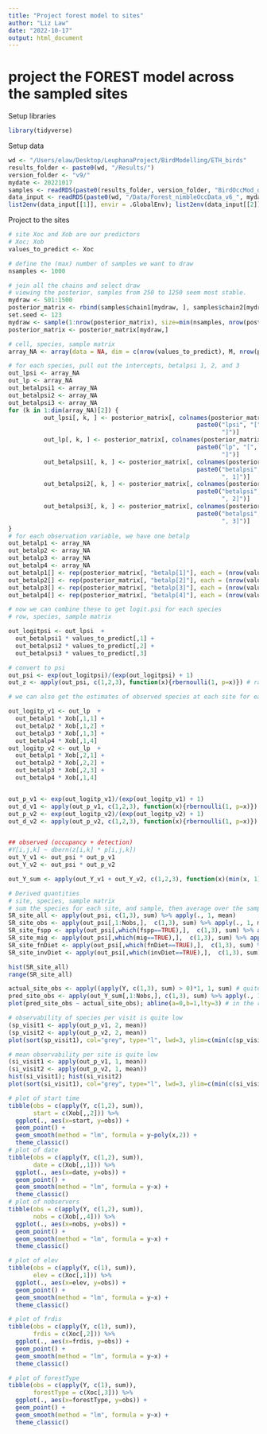```yaml
---
title: "Project forest model to sites"
author: "Liz Law"
date: "2022-10-17"
output: html_document
---
```

# project the FOREST model across the sampled sites 

Setup libraries
```r
library(tidyverse)
```

Setup data
```r
wd <- "/Users/elaw/Desktop/LeuphanaProject/BirdModelling/ETH_birds"
results_folder <- paste0(wd, "/Results/")  
version_folder <- "v9/"
mydate <- 20221017
samples <- readRDS(paste0(results_folder, version_folder, "BirdOccMod_dOcc_samples_forest_", mydate, ".RDS"))
data_input <- readRDS(paste0(wd, "/Data/Forest_nimbleOccData_v6_", mydate, ".RDS"))
list2env(data_input[[1]], envir = .GlobalEnv); list2env(data_input[[2]], envir = .GlobalEnv); rm(data_input)
```

Project to the sites
```r
# site Xoc and Xob are our predictors 
# Xoc; Xob
values_to_predict <- Xoc

# define the (max) number of samples we want to draw
nsamples <- 1000

# join all the chains and select draw
# viewing the posterior, samples from 250 to 1250 seem most stable.
mydraw <- 501:1500
posterior_matrix <- rbind(samples$chain1[mydraw, ], samples$chain2[mydraw, ], samples$chain3[mydraw, ]) 
set.seed <- 123
mydraw <- sample(1:nrow(posterior_matrix), size=min(nsamples, nrow(posterior_matrix)), replace = FALSE)
posterior_matrix <- posterior_matrix[mydraw,]  

# cell, species, sample matrix
array_NA <- array(data = NA, dim = c(nrow(values_to_predict), M, nrow(posterior_matrix)))

# for each species, pull out the intercepts, betalpsi 1, 2, and 3
out_lpsi <- array_NA
out_lp <- array_NA
out_betalpsi1 <- array_NA
out_betalpsi2 <- array_NA
out_betalpsi3 <- array_NA
for (k in 1:dim(array_NA)[2]) {
          out_lpsi[, k, ] <- posterior_matrix[, colnames(posterior_matrix) %in% 
                                                     paste0("lpsi", "[", k, 
                                                            "]")]
          out_lp[, k, ] <- posterior_matrix[, colnames(posterior_matrix) %in% 
                                                     paste0("lp", "[", k, 
                                                            "]")]
          out_betalpsi1[, k, ] <- posterior_matrix[, colnames(posterior_matrix) %in% 
                                                     paste0("betalpsi", "[", k, 
                                                            ", 1]")]
          out_betalpsi2[, k, ] <- posterior_matrix[, colnames(posterior_matrix) %in% 
                                                     paste0("betalpsi", "[", k, 
                                                            ", 2]")]
          out_betalpsi3[, k, ] <- posterior_matrix[, colnames(posterior_matrix) %in% 
                                                     paste0("betalpsi", "[", k, 
                                                            ", 3]")]
}
# for each observation variable, we have one betalp
out_betalp1 <- array_NA
out_betalp2 <- array_NA
out_betalp3 <- array_NA
out_betalp4 <- array_NA
out_betalp1[] <- rep(posterior_matrix[, "betalp[1]"], each = (nrow(values_to_predict)*M))
out_betalp2[] <- rep(posterior_matrix[, "betalp[2]"], each = (nrow(values_to_predict)*M))
out_betalp3[] <- rep(posterior_matrix[, "betalp[3]"], each = (nrow(values_to_predict)*M))
out_betalp4[] <- rep(posterior_matrix[, "betalp[4]"], each = (nrow(values_to_predict)*M))

# now we can combine these to get logit.psi for each species
# row, species, sample matrix

out_logitpsi <- out_lpsi  +
  out_betalpsi1 * values_to_predict[,1] + 
  out_betalpsi2 * values_to_predict[,2] +
  out_betalpsi3 * values_to_predict[,3] 

# convert to psi 
out_psi <- exp(out_logitpsi)/(exp(out_logitpsi) + 1)
out_z <- apply(out_psi, c(1,2,3), function(x){rbernoulli(1, p=x)}) # random

# we can also get the estimates of observed species at each site for each event

out_logitp_v1 <- out_lp  +
  out_betalp1 * Xob[,1,1] + 
  out_betalp2 * Xob[,1,2] +
  out_betalp3 * Xob[,1,3] +
  out_betalp4 * Xob[,1,4] 
out_logitp_v2 <- out_lp  +
  out_betalp1 * Xob[,2,1] +
  out_betalp2 * Xob[,2,2] +
  out_betalp3 * Xob[,2,3] +
  out_betalp4 * Xob[,1,4] 


out_p_v1 <- exp(out_logitp_v1)/(exp(out_logitp_v1) + 1)
out_d_v1 <- apply(out_p_v1, c(1,2,3), function(x){rbernoulli(1, p=x)}) # random
out_p_v2 <- exp(out_logitp_v2)/(exp(out_logitp_v2) + 1)
out_d_v2 <- apply(out_p_v2, c(1,2,3), function(x){rbernoulli(1, p=x)}) # random


## observed (occupancy + detection)
#Y[i,j,k] ~ dbern(z[i,k] * p[i,j,k]) 
out_Y_v1 <- out_psi * out_p_v1
out_Y_v2 <- out_psi * out_p_v2  

out_Y_sum <- apply(out_Y_v1 + out_Y_v2, c(1,2,3), function(x)(min(x, 1))) # (summed chances of seeing it, max is 1)

# Derived quantities
# site, species, sample matrix
# sum the species for each site, and sample, then average over the samples (can use psi for this)
SR_site_all <- apply(out_psi, c(1,3), sum) %>% apply(., 1, mean)               # Number of occurring species at each site
SR_site_obs <- apply(out_psi[,1:Nobs,],  c(1,3), sum) %>% apply(., 1, mean)    # observed species only  
SR_site_fspp <- apply(out_psi[,which(fspp==TRUE),],  c(1,3), sum) %>% apply(., 1, mean)          # forest dependent species
SR_site_mig <- apply(out_psi[,which(mig==TRUE),],  c(1,3), sum) %>% apply(., 1, mean)           # migrants
SR_site_fnDiet <- apply(out_psi[,which(fnDiet==TRUE),],  c(1,3), sum) %>% apply(., 1, mean)       # fruit/nectar species
SR_site_invDiet <- apply(out_psi[,which(invDiet==TRUE),],  c(1,3), sum) %>% apply(., 1, mean)     # invertebrate species

hist(SR_site_all)
range(SR_site_all)

actual_site_obs <- apply((apply(Y, c(1,3), sum) > 0)*1, 1, sum) # quite low!
pred_site_obs <- apply(out_Y_sum[,1:Nobs,], c(1,3), sum) %>% apply(., 1, mean)   # only the observed species
plot(pred_site_obs ~ actual_site_obs); abline(a=0,b=1,lty=3) # in the right ball park 

# observability of species per visit is quite low
(sp_visit1 <- apply(out_p_v1, 2, mean))
(sp_visit2 <- apply(out_p_v2, 2, mean))
plot(sort(sp_visit1), col="grey", type="l", lwd=3, ylim=c(min(c(sp_visit1,sp_visit2)),max(c(sp_visit1,sp_visit2)))); points(sort(sp_visit2), type="l", lwd=3)

# mean observability per site is quite low
(si_visit1 <- apply(out_p_v1, 1, mean))
(si_visit2 <- apply(out_p_v2, 1, mean))
hist(si_visit1); hist(si_visit2)
plot(sort(si_visit1), col="grey", type="l", lwd=3, ylim=c(min(c(si_visit1,si_visit2)),max(c(si_visit1,si_visit2)))); points(sort(si_visit2), type="l", lwd=3)

# plot of start time
tibble(obs = c(apply(Y, c(1,2), sum)),
       start = c(Xob[,,2])) %>% 
  ggplot(., aes(x=start, y=obs)) + 
  geom_point() + 
  geom_smooth(method = "lm", formula = y~poly(x,2)) + 
  theme_classic()
# plot of date
tibble(obs = c(apply(Y, c(1,2), sum)),
       date = c(Xob[,,1])) %>% 
  ggplot(., aes(x=date, y=obs)) + 
  geom_point() + 
  geom_smooth(method = "lm", formula = y~x) + 
  theme_classic()
# plot of nobservers
tibble(obs = c(apply(Y, c(1,2), sum)),
       nobs = c(Xob[,,4])) %>% 
  ggplot(., aes(x=nobs, y=obs)) + 
  geom_point() + 
  geom_smooth(method = "lm", formula = y~x) + 
  theme_classic()

# plot of elev
tibble(obs = c(apply(Y, c(1), sum)),
       elev = c(Xoc[,1])) %>% 
  ggplot(., aes(x=elev, y=obs)) + 
  geom_point() + 
  geom_smooth(method = "lm", formula = y~x) + 
  theme_classic()

# plot of frdis
tibble(obs = c(apply(Y, c(1), sum)),
       frdis = c(Xoc[,2])) %>% 
  ggplot(., aes(x=frdis, y=obs)) + 
  geom_point() + 
  geom_smooth(method = "lm", formula = y~x) + 
  theme_classic()

# plot of forestType
tibble(obs = c(apply(Y, c(1), sum)),
       forestType = c(Xoc[,3])) %>% 
  ggplot(., aes(x=forestType, y=obs)) + 
  geom_point() + 
  geom_smooth(method = "lm", formula = y~x) + 
  theme_classic()
```